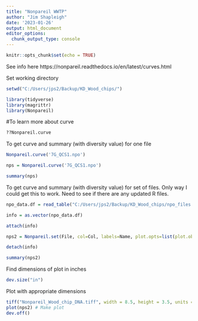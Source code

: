 ```yaml
---
title: "Nonpareil WWTP"
author: "Jim Shapleigh"
date: '2023-01-26'
output: html_document
editor_options: 
  chunk_output_type: console
---
```


```r
knitr::opts_chunk$set(echo = TRUE)
```

See info here https://nonpareil.readthedocs.io/en/latest/curves.html

Set working directory
```r
setwd("C:/Users/jps2/Backup/KD_Wood_chips/")
```

```r
library(tidyverse)
library(magrittr)
library(Nonpareil)
```

#To learn more about curve
```r
??Nonpareil.curve
```

To get curve and summary (with diversity value) for one file
```r
Nonpareil.curve('7G_QCS1.npo')

nps = Nonpareil.curve('7G_QCS1.npo')

summary(nps)
```

To get curve and summary (with diversity value) for set of files. Only way I could get this
to work. Need to see if there are any updated R files.
```r
npo_data.df = read_table("C:/Users/jps2/Backup/KD_Wood_chips/npo_files.txt", col_names=TRUE, col_types = "ccc")

info = as.vector(npo_data.df)

attach(info)

nps2 = Nonpareil.set(File, col=Col, labels=Name, plot.opts=list(plot.observed=TRUE, main = paste("Nonpareil Curves for Wood Chip DNA"))) #To remove the min just use ""

detach(info)

summary(nps2)
```

Find dimensions of plot in inches
```r
dev.size("in")
```

Plot with appropriate dimensions
```r
tiff("Nonpareil_Wood_chip_DNA.tiff", width = 8.5, height = 3.5, units = 'in', res = 150)
plot(nps2) # Make plot
dev.off()
```
